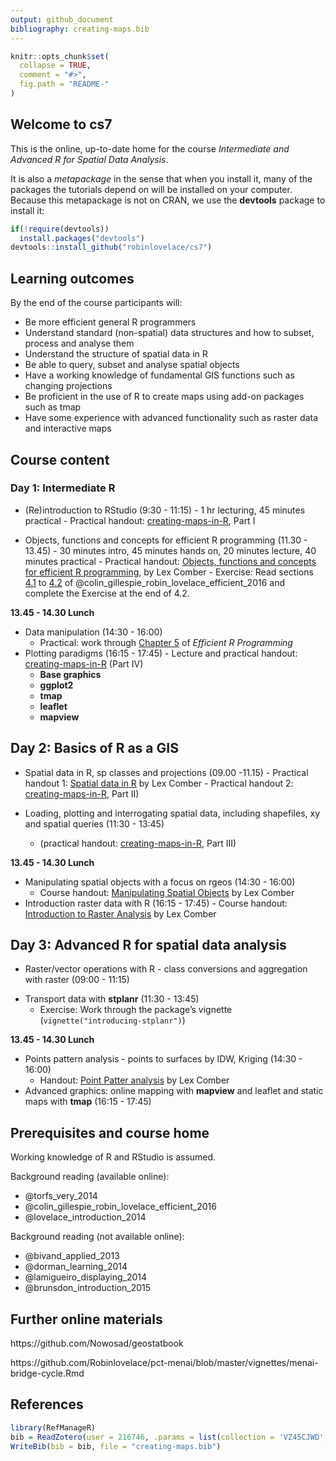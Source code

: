 ```yaml
---
output: github_document
bibliography: creating-maps.bib
---
```


<!-- README.md is generated from README.Rmd. Please edit that file -->

```r
knitr::opts_chunk$set(
  collapse = TRUE,
  comment = "#>",
  fig.path = "README-"
)
```

## Welcome to cs7

This is the online, up-to-date home for the course *Intermediate and Advanced R for Spatial Data Analysis*.

It is also a *metapackage* in the sense that when you install it, many of the packages the tutorials depend on will be installed on your computer. Because this metapackage is not on CRAN, we use the **devtools** package to install it:

```r
if(!require(devtools))
  install.packages("devtools")
devtools::install_github("robinlovelace/cs7")
```

## Learning outcomes

By the end of the course participants will:

- Be more efficient general R programmers
- Understand standard (non-spatial) data structures and how to subset, process and analyse them
- Understand the structure of spatial data in R
- Be able to query, subset and analyse spatial objects
- Have a working knowledge of fundamental GIS functions such as changing projections
- Be proficient in the use of R to create maps using add-on packages such as tmap
- Have some experience with advanced functionality such as raster data and interactive maps

## Course content

### Day 1: Intermediate R 

- (Re)introduction to RStudio (9:30 - 11:15)
      - 1 hr lecturing, 45 minutes practical
      - Practical handout: [creating-maps-in-R](https://github.com/Robinlovelace/Creating-maps-in-R), Part I

- Objects, functions and concepts for efficient R programming (11.30 - 13.45) 
      - 30 minutes intro, 45 minutes hands on, 20 minutes lecture, 40 minutes practical
      - Practical handout: [Objects, functions and concepts for efficient R
programming](https://www.dropbox.com/s/w9ol2by7b7civr6/Objects_Functions.pdf?dl=0), by Lex Comber
      - Exercise: Read sections [4.1](https://csgillespie.github.io/efficientR/efficient-set-up.html#top-5-tips-for-an-efficient-r-set-up) to [4.2](https://csgillespie.github.io/efficientR/efficient-set-up.html#operating-system) of @colin_gillespie_robin_lovelace_efficient_2016 and complete the Exercise at the end of 4.2.

**13.45 - 14.30 Lunch**

- Data manipulation (14:30 - 16:00) 
    - Practical: work through [Chapter 5](https://csgillespie.github.io/efficientR/efficient-data-carpentry.html) of *Efficient R Programming*

- Plotting paradigms  (16:15 - 17:45) 
      - Lecture and practical handout: [creating-maps-in-R](https://github.com/Robinlovelace/Creating-maps-in-R) (Part IV)
    - **Base graphics**
    - **ggplot2**
    - **tmap**
    - **leaflet**
    - **mapview**

## Day 2: Basics of R as a GIS

- Spatial data in R, sp classes and projections (09.00 -11.15) 
      - Practical handout 1: [Spatial data in R](https://www.dropbox.com/s/9eozr5slpj638es/Manipluating_Spatial_Objects.pdf?dl=0) by Lex Comber
      - Practical handout 2: [creating-maps-in-R](https://github.com/Robinlovelace/Creating-maps-in-R), Part II)
    
- Loading, plotting and interrogating spatial data, including shapefiles, xy and spatial queries (11:30 - 13:45) 
    - (practical handout: [creating-maps-in-R](https://github.com/Robinlovelace/Creating-maps-in-R), Part III)

**13.45 - 14.30 Lunch**

- Manipulating spatial objects with a focus on rgeos (14:30 - 16:00)
    - Course handout: [Manipulating Spatial Objects](https://www.dropbox.com/s/9eozr5slpj638es/Manipluating_Spatial_Objects.pdf?dl=0) by Lex Comber

- Introduction raster data with R (16:15 - 17:45) 
      - Course handout: [Introduction to Raster Analysis](https://www.dropbox.com/home/Teaching/rmaterials-lc?preview=Raster_Analysis.pdf) by Lex Comber

## Day 3: Advanced R for spatial data analysis

- Raster/vector operations with R - class conversions and aggregation with raster (09:00 - 11:15)

<!-- - Spatio-temporal data with **spacetime** (11:30 - 13:45) -->

- Transport data with **stplanr** (11:30 - 13:45)
    - Exercise: Work through the package's vignette (`vignette("introducing-stplanr")`)

**13.45 - 14.30 Lunch**

- Points pattern analysis - points to surfaces by IDW, Kriging (14:30 - 16:00) 
    - Handout: [Point Patter analysis](https://www.dropbox.com/s/gn1i21rsvipbwom/Point_Pattern.pdf?dl=0) by Lex Comber

- Advanced graphics: online mapping with **mapview** and leaflet and static maps with **tmap** (16:15 - 17:45)

## Prerequisites and course home

Working knowledge of R and RStudio is assumed.

Background reading (available online):

- @torfs_very_2014
- @colin_gillespie_robin_lovelace_efficient_2016
- @lovelace_introduction_2014

Background reading (not available online):

- @bivand_applied_2013
- @dorman_learning_2014
- @lamigueiro_displaying_2014
- @brunsdon_introduction_2015

## Further online materials

https://github.com/Nowosad/geostatbook

https://github.com/Robinlovelace/pct-menai/blob/master/vignettes/menai-bridge-cycle.Rmd

## References

```r
library(RefManageR)
bib = ReadZotero(user = 216746, .params = list(collection = 'VZ45CJWD', key = Sys.getenv("ZOTERO"), limit = 20))
WriteBib(bib = bib, file = "creating-maps.bib")
```

